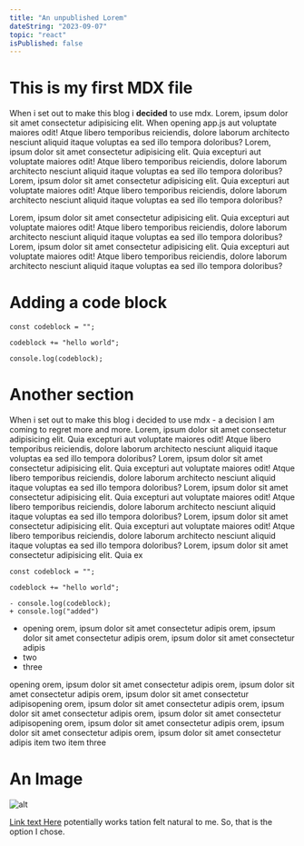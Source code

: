 ```yaml
---
title: "An unpublished Lorem"
dateString: "2023-09-07"
topic: "react"
isPublished: false
---
```


# This is my first MDX file

When i set out to make this blog i **decided** to use mdx.
Lorem, ipsum dolor sit amet consectetur adipisicing elit. When opening <Tag>app.js</Tag> aut voluptate maiores odit! Atque libero temporibus reiciendis, dolore laborum architecto nesciunt aliquid itaque voluptas ea sed illo tempora doloribus? Lorem, ipsum dolor sit amet consectetur adipisicing elit. Quia excepturi aut voluptate maiores odit! Atque libero temporibus reiciendis, dolore laborum architecto nesciunt aliquid itaque voluptas ea sed illo tempora doloribus? Lorem, ipsum dolor sit amet consectetur adipisicing elit. Quia excepturi aut voluptate maiores odit! Atque libero temporibus reiciendis, dolore laborum architecto nesciunt aliquid itaque voluptas ea sed illo tempora doloribus?

Lorem, ipsum dolor sit <Tag>amet</Tag> consectetur adipisicing elit. Quia excepturi aut voluptate maiores odit!
Atque libero temporibus reiciendis, dolore laborum architecto nesciunt aliquid itaque voluptas ea sed illo
tempora doloribus? Lorem, ipsum dolor sit amet consectetur adipisicing elit. Quia excepturi aut voluptate
maiores odit! Atque libero temporibus reiciendis, dolore laborum architecto nesciunt aliquid itaque voluptas
ea sed illo tempora doloribus?

# Adding a code block

```js:JSX {4-6} showlinenumbers
const codeblock = "";

codeblock += "hello world";

console.log(codeblock);
```

# Another section

When i set out to make this blog i decided to use mdx - a decision I am coming to regret more and more.
Lorem, ipsum dolor sit amet consectetur adipisicing elit. Quia excepturi aut voluptate maiores odit! Atque libero temporibus reiciendis, dolore laborum architecto nesciunt aliquid itaque voluptas ea sed illo tempora doloribus? Lorem, ipsum dolor sit amet consectetur adipisicing elit. Quia excepturi aut voluptate maiores odit! Atque libero temporibus reiciendis, dolore laborum architecto nesciunt aliquid itaque voluptas ea sed illo tempora doloribus? Lorem, ipsum dolor sit amet consectetur adipisicing elit. Quia excepturi aut voluptate maiores odit! Atque libero temporibus reiciendis, dolore laborum architecto nesciunt aliquid itaque voluptas ea sed illo tempora doloribus?
Lorem, ipsum dolor sit amet consectetur adipisicing elit. Quia excepturi aut voluptate maiores odit! Atque libero temporibus reiciendis, dolore laborum architecto nesciunt aliquid itaque voluptas ea sed illo tempora doloribus?
Lorem, ipsum dolor sit amet consectetur adipisicing elit. Quia ex

```diff:JSX showlinenumbers
const codeblock = "";

codeblock += "hello world";

- console.log(codeblock);
+ console.log("added")
```

- opening orem, ipsum dolor sit amet consectetur adipis orem, ipsum dolor sit amet consectetur adipis orem, ipsum dolor sit amet consectetur adipis
- two
- three

<List>
  <ListItem>
    opening orem, ipsum dolor sit amet consectetur adipis orem, ipsum dolor sit amet consectetur adipis orem,
    ipsum dolor sit amet consectetur adipisopening orem, ipsum dolor sit amet consectetur adipis orem, ipsum
    dolor sit amet consectetur adipis orem, ipsum dolor sit amet consectetur adipisopening orem, ipsum dolor
    sit amet consectetur adipis orem, ipsum dolor sit amet consectetur adipis orem, ipsum dolor sit amet
    consectetur adipis
  </ListItem>
  <ListItem>item two</ListItem>
  <ListItem>item three</ListItem>
</List>

# An Image

<Img alt="alt" src="/img/moon.jpg" />

[Link text Here](https://google.com) potentially works
tation felt natural to me. So, that is the option I chose.
